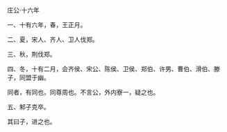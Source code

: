 

庄公·十六年

一、十有六年，春，王正月。

二、夏，宋人、齐人、卫人伐郑。

三、秋，荆伐郑。

四、冬，十有二月，会齐侯、宋公、陈侯、卫侯、郑伯、许男、曹伯、滑伯、滕子，同盟于幽。

同者，有同也，同尊周也。不言公，外内寮一，疑之也。

五、邾子克卒。

其曰子，进之也。

